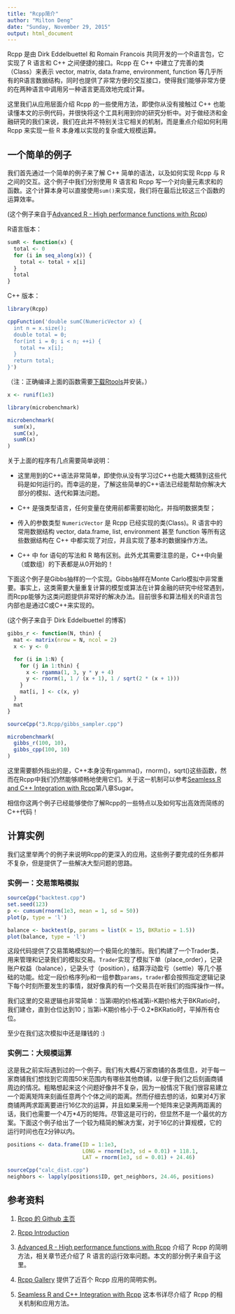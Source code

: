 ```yaml
---
title: "Rcpp简介"
author: "Milton Deng"
date: "Sunday, November 29, 2015"
output: html_document
---
```


Rcpp 是由 Dirk Eddelbuettel 和 Romain Francois 共同开发的一个R语言包，它实现了 R 语言和 C++ 之间便捷的接口。Rcpp 在 C++ 中建立了完善的类（Class）来表示 vector, matrix, data.frame, environment, function 等几乎所有的R语言数据结构，同时也提供了非常方便的交互接口，使得我们能够非常方便的在两种语言中调用另一种语言更高效地完成计算。

这里我们从应用层面介绍 Rcpp 的一些使用方法，即使你从没有接触过 C++ 也能读懂本文的示例代码，并很快将这个工具利用到你的研究分析中。对于做经济和金融研究的我们来说，我们在此并不特别关注它相关的机制，而是重点介绍如何利用 Rcpp 来实现一些 R 本身难以实现的复杂或大规模运算。

## 一个简单的例子

我们首先通过一个简单的例子来了解 C++ 简单的语法，以及如何实现 Rcpp 与 R 之间的交互。这个例子中我们分别使用 R 语言和 Rcpp 写一个对向量元素求和的函数。这个计算本身可以直接使用`sum()`来实现，我们将在最后比较这三个函数的运算效率。

(这个例子来自于[Advanced R - High performance functions with Rcpp](http://adv-r.had.co.nz/Rcpp.html))

R语言版本：
```r
sumR <- function(x) {
  total <- 0
  for (i in seq_along(x)) {
    total <- total + x[i]
  }
  total
}
```

C++ 版本：
```r
library(Rcpp)

cppFunction('double sumC(NumericVector x) {
  int n = x.size();
  double total = 0;
  for(int i = 0; i < n; ++i) {
    total += x[i];
  }
  return total;
}')
```

（注：正确编译上面的函数需要[下载Rtools](http://cran.rstudio.com/bin/windows/Rtools/)并安装。）
```r
x <- runif(1e3)

library(microbenchmark)

microbenchmark(
  sum(x),
  sumC(x),
  sumR(x)
)
```

关于上面的程序有几点需要简单说明：

- 这里用到的C++语法非常简单，即使你从没有学习过C++也能大概猜到这些代码是如何运行的。而幸运的是，了解这些简单的C++语法已经能帮助你解决大部分的模拟、迭代和算法问题。

- C++ 是强类型语言，任何变量在使用前都需要初始化，并指明数据类型；

- 传入的参数类型 `NumericVector` 是 Rcpp 已经实现的类(Class)。R 语言中的常用数据结构 vector, data.frame, list, environment 甚至 function 等所有这些数据结构在 C++ 中都实现了对应，并且实现了基本的数据操作方法。

- C++ 中 for 语句的写法和 R 略有区别。此外尤其需要注意的是，C++中向量（或数组）的下表都是从0开始的！

下面这个例子是Gibbs抽样的一个实现。Gibbs抽样在Monte Carlo模拟中非常重要。事实上，这类需要大量重复计算的模型或算法在计算金融的研究中经常遇到，而Rcpp能够为这类问题提供非常好的解决办法。目前很多和算法相关的R语言包内部也是通过C或C++来实现的。

(这个例子来自于 Dirk Eddelbuettel 的博客)

```r
gibbs_r <- function(N, thin) {
  mat <- matrix(nrow = N, ncol = 2)
  x <- y <- 0

  for (i in 1:N) {
    for (j in 1:thin) {
      x <- rgamma(1, 3, y * y + 4)
      y <- rnorm(1, 1 / (x + 1), 1 / sqrt(2 * (x + 1)))
    }
    mat[i, ] <- c(x, y)
  }
  mat
}
```

```r
sourceCpp("3.Rcpp/gibbs_sampler.cpp")

microbenchmark(
  gibbs_r(100, 10),
  gibbs_cpp(100, 10)
)
```

这里需要额外指出的是，C++本身没有rgamma()，rnorm()，sqrt()这些函数，然而在Rcpp中我们仍然能够顺畅地使用它们。关于这一机制可以参考[Seamless R and C++ Integration with Rcpp](http://www.rcpp.org/book/)第八章Sugar。

相信你这两个例子已经能够使你了解Rcpp的一些特点以及如何写出高效而简练的C++代码！

## 计算实例

我们这里举两个的例子来说明Rcpp的更深入的应用。这些例子要完成的任务都并不复杂，但是提供了一些解决大型问题的思路。

### 实例一：交易策略模拟

```r
sourceCpp("backtest.cpp")
set.seed(123)
p <- cumsum(rnorm(1e3, mean = 1, sd = 50))
plot(p, type = 'l')

balance <- backtest(p, params = list(K = 15, BKRatio = 1.5))
plot(balance, type = 'l')
```

这段代码提供了交易策略模拟的一个极简化的雏形。我们构建了一个Trader类，用来管理和记录我们的模拟交易。`Trader`实现了模拟下单（place_order），记录账户权益（balance），记录头寸（position），结算浮动盈亏（settle）等几个基础的功能。给定一段价格序列`p`和一组参数`params`，`trader`都会按照指定逻辑记录下每个时刻所要发生的事情，就好像真的有一个交易员在听我们的指挥操作一样。

我们这里的交易逻辑也非常简单：当第i期的价格减第i-K期价格大于BKRatio时，我们建仓，直到仓位达到10；当第i-K期价格小于-0.2*BKRatio时，平掉所有仓位。

至少在我们这次模拟中还是赚钱的 :)

### 实例二：大规模运算

这是我之前实际遇到过的一个例子。我们有大概4万家商铺的各类信息，对于每一家商铺我们想找到它周围50米范围内有哪些其他商铺，以便于我们之后刻画商铺周边的情况。粗略想起来这个问题好像并不复杂，因为一般情况下我们很容易建立一个距离矩阵来刻画任意两个个体之间的距离。然而仔细去想的话，如果对4万家商铺两两求距离要进行16亿次的运算，并且如果采用一个矩阵来记录两两距离的话，我们也需要一个4万*4万的矩阵。尽管这是可行的，但显然不是一个最优的方案。下面这个例子给出了一个较为精简的解决方案，对于16亿的计算规模，它的运行时间也在2分钟以内。

```r
positions <- data.frame(ID = 1:1e3,
                        LONG = rnorm(1e3, sd = 0.01) + 118.1, 
                        LAT = rnorm(1e3, sd = 0.01) + 24.46)

sourceCpp("calc_dist.cpp")
neighbors <- lapply(positions$ID, get_neighbors, 24.46, positions)
```

## 参考资料

1. [Rcpp 的 Github 主页](https://github.com/RcppCore/Rcpp)

2. [Rcpp Introduction](https://cran.r-project.org/web/packages/Rcpp/vignettes/Rcpp-introduction.pdf)

3. [Advanced R - High performance functions with Rcpp](http://adv-r.had.co.nz/Rcpp.html) 介绍了 Rcpp 的简明方法，相关章节还介绍了 R 语言的运行效率问题。本文的部分例子来自于这里。

4. [Rcpp Gallery](http://gallery.rcpp.org/) 提供了近百个 Rcpp 应用的简明实例。

5. [Seamless R and C++ Integration with Rcpp](http://www.rcpp.org/book/) 这本书详尽介绍了 Rcpp 的相关机制和应用方法。
